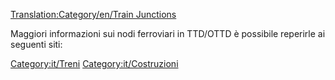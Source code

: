 [[Translation:Category/en/Train Junctions]]

Maggiori informazioni sui nodi ferroviari in TTD/OTTD è possibile reperirle ai seguenti siti:
{{en/Links/Train Junctions}}

[[Category:it/Treni]]
[[Category:it/Costruzioni]]